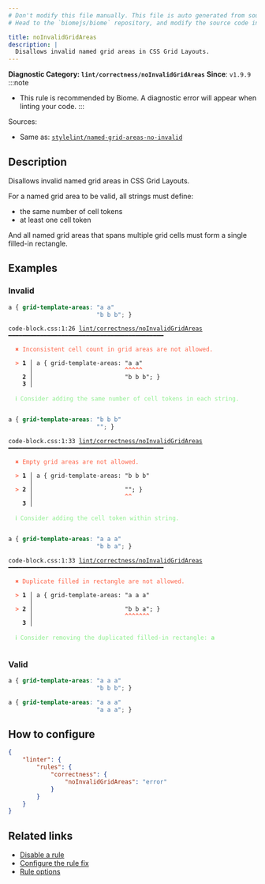 ```yaml
---
# Don't modify this file manually. This file is auto generated from source, and you will lose your changes next time the website is built.
# Head to the `biomejs/biome` repository, and modify the source code in there.

title: noInvalidGridAreas
description: |
  Disallows invalid named grid areas in CSS Grid Layouts.
---
```


**Diagnostic Category: `lint/correctness/noInvalidGridAreas`**
<Tabs>
<TabItem label="CSS" icon="seti:css">
**Since**: `v1.9.9`
:::note
- This rule is recommended by Biome. A diagnostic error will appear when linting your code.
:::

Sources: 
- Same as: <a href="https://github.com/stylelint/stylelint/blob/main/lib/rules/named-grid-areas-no-invalid/README.md" target="_blank"><code>stylelint/named-grid-areas-no-invalid</code></a>

## Description
Disallows invalid named grid areas in CSS Grid Layouts.

For a named grid area to be valid, all strings must define:

- the same number of cell tokens
- at least one cell token

And all named grid areas that spans multiple grid cells must form a single filled-in rectangle.

## Examples

### Invalid

```css
a { grid-template-areas: "a a"
                         "b b b"; }
```

<pre class="language-text"><code class="language-text">code-block.css:1:26 <a href="https://biomejs.dev/linter/rules/use-consistent-grid-areas">lint/correctness/noInvalidGridAreas</a> ━━━━━━━━━━━━━━━━━━━━━━━━━━━━━━━━━━━━━━━━━━━━<br /><br />  <strong><span style="color: Tomato;">✖</span></strong> <span style="color: Tomato;">Inconsistent cell count in grid areas are not allowed.</span><br />  <br />  <strong><span style="color: Tomato;">&gt;</span></strong> <strong>1 │ </strong>a &#123; grid-template-areas: &quot;a a&quot;<br />   <strong>   │ </strong>                         <strong><span style="color: Tomato;">^</span></strong><strong><span style="color: Tomato;">^</span></strong><strong><span style="color: Tomato;">^</span></strong><strong><span style="color: Tomato;">^</span></strong><strong><span style="color: Tomato;">^</span></strong><br />    <strong>2 │ </strong>                         &quot;b b b&quot;; &#125;<br />    <strong>3 │ </strong><br />  <br />  <strong><span style="color: lightgreen;">ℹ</span></strong> <span style="color: lightgreen;">Consider adding the same number of cell tokens in each string.</span><br />  <br /></code></pre>

```css
a { grid-template-areas: "b b b"
                         ""; }
```

<pre class="language-text"><code class="language-text">code-block.css:1:33 <a href="https://biomejs.dev/linter/rules/use-consistent-grid-areas">lint/correctness/noInvalidGridAreas</a> ━━━━━━━━━━━━━━━━━━━━━━━━━━━━━━━━━━━━━━━━━━━━<br /><br />  <strong><span style="color: Tomato;">✖</span></strong> <span style="color: Tomato;">Empty grid areas are not allowed.</span><br />  <br />  <strong><span style="color: Tomato;">&gt;</span></strong> <strong>1 │ </strong>a &#123; grid-template-areas: &quot;b b b&quot;<br />   <strong>   │ </strong>                                <br />  <strong><span style="color: Tomato;">&gt;</span></strong> <strong>2 │ </strong>                         &quot;&quot;; &#125;<br />   <strong>   │ </strong>                         <strong><span style="color: Tomato;">^</span></strong><strong><span style="color: Tomato;">^</span></strong><br />    <strong>3 │ </strong><br />  <br />  <strong><span style="color: lightgreen;">ℹ</span></strong> <span style="color: lightgreen;">Consider adding the cell token within string.</span><br />  <br /></code></pre>

```css
a { grid-template-areas: "a a a"
                         "b b a"; }
```

<pre class="language-text"><code class="language-text">code-block.css:1:33 <a href="https://biomejs.dev/linter/rules/use-consistent-grid-areas">lint/correctness/noInvalidGridAreas</a> ━━━━━━━━━━━━━━━━━━━━━━━━━━━━━━━━━━━━━━━━━━━━<br /><br />  <strong><span style="color: Tomato;">✖</span></strong> <span style="color: Tomato;">Duplicate filled in rectangle are not allowed.</span><br />  <br />  <strong><span style="color: Tomato;">&gt;</span></strong> <strong>1 │ </strong>a &#123; grid-template-areas: &quot;a a a&quot;<br />   <strong>   │ </strong>                                <br />  <strong><span style="color: Tomato;">&gt;</span></strong> <strong>2 │ </strong>                         &quot;b b a&quot;; &#125;<br />   <strong>   │ </strong>                         <strong><span style="color: Tomato;">^</span></strong><strong><span style="color: Tomato;">^</span></strong><strong><span style="color: Tomato;">^</span></strong><strong><span style="color: Tomato;">^</span></strong><strong><span style="color: Tomato;">^</span></strong><strong><span style="color: Tomato;">^</span></strong><strong><span style="color: Tomato;">^</span></strong><br />    <strong>3 │ </strong><br />  <br />  <strong><span style="color: lightgreen;">ℹ</span></strong> <span style="color: lightgreen;">Consider removing the duplicated filled-in rectangle: </span><span style="color: lightgreen;"><strong>a</strong></span><br />  <br /></code></pre>

### Valid

```css
a { grid-template-areas: "a a a"
                         "b b b"; }
```

```css
a { grid-template-areas: "a a a"
                         "a a a"; }
```

## How to configure
```json title="biome.json"
{
	"linter": {
		"rules": {
			"correctness": {
				"noInvalidGridAreas": "error"
			}
		}
	}
}

```
## Related links

- [Disable a rule](/linter/#disable-a-rule)
- [Configure the rule fix](/linter#configure-the-rule-fix)
- [Rule options](/linter/#rule-options)

</TabItem>
</Tabs>

